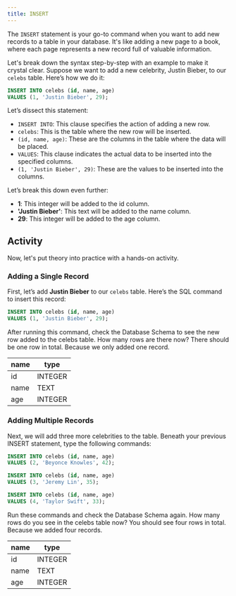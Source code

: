 ```yaml
---
title: INSERT
---
```


The `INSERT` statement is your go-to command when you want to add new records to a table in your database. It's like adding a new page to a book, where each page represents a new record full of valuable information.

Let's break down the syntax step-by-step with an example to make it crystal clear. Suppose we want to add a new celebrity, Justin Bieber, to our `celebs` table. Here’s how we do it:

```sql
INSERT INTO celebs (id, name, age)
VALUES (1, 'Justin Bieber', 29);
```

Let’s dissect this statement:

- `INSERT INTO`: This clause specifies the action of adding a new row.
- `celebs`: This is the table where the new row will be inserted.
- `(id, name, age)`: These are the columns in the table where the data will be placed.
- `VALUES`: This clause indicates the actual data to be inserted into the specified columns.
- `(1, 'Justin Bieber', 29)`: These are the values to be inserted into the columns.

Let’s break this down even further:

- **1**: This integer will be added to the id column.
- **'Justin Bieber'**: This text will be added to the name column.
- **29**: This integer will be added to the age column.

## Activity

Now, let's put theory into practice with a hands-on activity.

### Adding a Single Record

First, let’s add **Justin Bieber** to our `celebs` table. Here’s the SQL command to insert this record:

```sql
INSERT INTO celebs (id, name, age)
VALUES (1, 'Justin Bieber', 29);
```

After running this command, check the Database Schema to see the new row added to the celebs table. How many rows are there now? There should be one row in total. Because we only added one record.

| **name** | **type** |
| -------- | -------- |
| id       | INTEGER  |
| name     | TEXT     |
| age      | INTEGER  |

### Adding Multiple Records

Next, we will add three more celebrities to the table. Beneath your previous INSERT statement, type the following commands:

```sql
INSERT INTO celebs (id, name, age)
VALUES (2, 'Beyonce Knowles', 42);
```

```sql
INSERT INTO celebs (id, name, age)
VALUES (3, 'Jeremy Lin', 35);
```

```sql
INSERT INTO celebs (id, name, age)
VALUES (4, 'Taylor Swift', 33);
```

Run these commands and check the Database Schema again. How many rows do you see in the celebs table now? You should see four rows in total. Because we added four records.

| **name** | **type** |
| -------- | -------- |
| id       | INTEGER  |
| name     | TEXT     |
| age      | INTEGER  |
